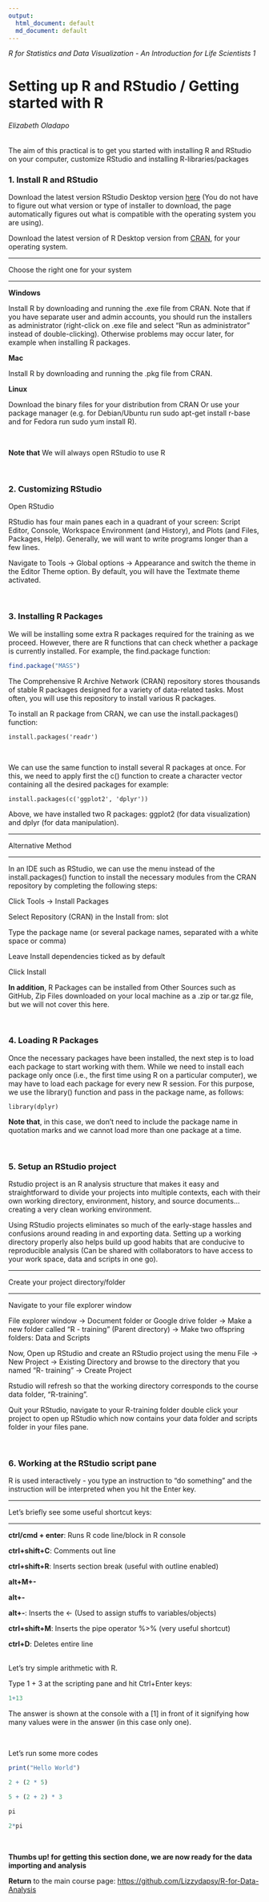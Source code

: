 ```yaml
---
output:
  html_document: default
  md_document: default
---
```


*R for Statistics and Data Visualization - An Introduction for Life
Scientists 1*

# Setting up R and RStudio / Getting started with R

###### Elizabeth Oladapo

The aim of this practical is to get you started with installing R and
RStudio on your computer, customize RStudio and installing
R-libraries/packages

### 1. Install R and RStudio

Download the latest version RStudio Desktop version
[here](https://posit.co/download/rstudio-desktop/#download) (You do not
have to figure out what version or type of installer to download, the
page automatically figures out what is compatible with the operating
system you are using).

Download the latest version of R Desktop version from
[CRAN](https://cran.r-project.org/), for your operating system.

------------------------------------------------------------------------

Choose the right one for your system

------------------------------------------------------------------------

**Windows**

Install R by downloading and running the .exe file from CRAN. Note that
if you have separate user and admin accounts, you should run the
installers as administrator (right-click on .exe file and select "Run as
administrator" instead of double-clicking). Otherwise problems may occur
later, for example when installing R packages.

**Mac**

Install R by downloading and running the .pkg file from CRAN.

**Linux**

Download the binary files for your distribution from CRAN Or use your
package manager (e.g. for Debian/Ubuntu run sudo apt-get install r-base
and for Fedora run sudo yum install R).

<br/>

**Note that** We will always open RStudio to use R

<br/>

### 2. Customizing RStudio

Open RStudio

RStudio has four main panes each in a quadrant of your screen: Script
Editor, Console, Workspace Environment (and History), and Plots (and
Files, Packages, Help). Generally, we will want to write programs longer
than a few lines.

Navigate to Tools → Global options → Appearance and switch the theme in
the Editor Theme option. By default, you will have the Textmate theme
activated.

<br/>

### 3. Installing R Packages

We will be installing some extra R packages required for the training as
we proceed. However, there are R functions that can check whether a
package is currently installed. For example, the find.package function:

```r
find.package("MASS")
```

The Comprehensive R Archive Network (CRAN) repository stores thousands
of stable R packages designed for a variety of data-related tasks. Most
often, you will use this repository to install various R packages.

To install an R package from CRAN, we can use the install.packages()
function:

```
install.packages('readr')
```

<br/>

We can use the same function to install several R packages at once. For
this, we need to apply first the c() function to create a character
vector containing all the desired packages for example:

```
install.packages(c('ggplot2', 'dplyr'))
```

Above, we have installed two R packages: ggplot2 (for data
visualization) and dplyr (for data manipulation).

------------------------------------------------------------------------

Alternative Method

------------------------------------------------------------------------

In an IDE such as RStudio, we can use the menu instead of the
install.packages() function to install the necessary modules from the
CRAN repository by completing the following steps:

Click Tools → Install Packages

Select Repository (CRAN) in the Install from: slot

Type the package name (or several package names, separated with a white
space or comma)

Leave Install dependencies ticked as by default

Click Install

**In addition**, R Packages can be installed from Other Sources such as
GitHub, Zip Files downloaded on your local machine as a .zip or tar.gz
file, but we will not cover this here.

<br/>

### 4. Loading R Packages

Once the necessary packages have been installed, the next step is to 
load each package to start working with them. While we need to install
each package only once (i.e., the first time using R on a particular
computer), we may have to load each package for every new R session. For
this purpose, we use the library() function and pass in the package
name, as follows:

```
library(dplyr)
```

**Note that**, in this case, we don't need to include the package name
in quotation marks and we cannot load more than one package at a time.

<br/>

### 5. Setup an RStudio project

Rstudio project is an R analysis structure that makes it easy and
straightforward to divide your projects into multiple contexts, each
with their own working directory, environment, history, and source
documents... creating a very clean working environment.

Using RStudio projects eliminates so much of the early-stage hassles and
confusions around reading in and exporting data. Setting up a working
directory properly also helps build up good habits that are conducive to
reproducible analysis (Can be shared with collaborators to have access
to your work space, data and scripts in one go).

------------------------------------------------------------------------

Create your project directory/folder

------------------------------------------------------------------------

Navigate to your file explorer window

File explorer window -\> Document folder or Google drive folder -\> Make
a new folder called "R - training" (Parent directory) -\> Make two
offspring folders: Data and Scripts

Now, Open up RStudio and create an RStudio project using the menu File
-\> New Project -\> Existing Directory and browse to the directory that
you named "R- training" -\> Create Project

Rstudio will refresh so that the working directory corresponds to the
course data folder, "R-training".

Quit your RStudio, navigate to your R-training folder double click your
project to open up RStudio which now contains your data folder and
scripts folder in your files pane.

<br/>

### 6. Working at the RStudio script pane

R is used interactively - you type an instruction to "do something" and
the instruction will be interpreted when you hit the Enter key.

***
Let's briefly see some useful shortcut keys:

***

__ctrl/cmd + enter__: Runs R code line/block in R console

__ctrl+shift+C__: Comments out line

__ctrl+shift+R__: Inserts section break (useful with outline enabled)

__alt+M+-__

__alt+-__

__alt+-__: Inserts the <- (Used to assign stuffs to variables/objects)

__ctrl+shift+M__: Inserts the pipe operator %\>% (very useful shortcut)

__ctrl+D__: Deletes entire line

<br/> Let's try simple arithmetic with R.

Type 1 + 3 at the scripting pane and hit Ctrl+Enter keys:

```r

1+13

```

The answer is shown at the console with a [1] in front of it signifying how many values were in the answer
(in this case only one).

<br/>

Let's run some more codes

```r
print("Hello World")

2 + (2 * 5)

5 + (2 + 2) * 3

pi

2*pi


```
<br/>

**Thumbs up! for getting this section done, we are now ready for the data
importing and analysis**

**Return** to the main course page:
<https://github.com/Lizzydapsy/R-for-Data-Analysis>

